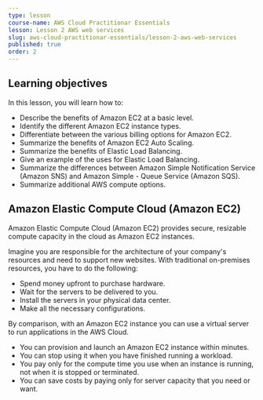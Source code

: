 ---
type: lesson
course-name: AWS Cloud Practitionar Essentials
lesson: Lesson 2 AWS web services
slug: aws-cloud-practitionar-essentials/lesson-2-aws-web-services
published: true
order: 2
---

## Learning objectives

In this lesson, you will learn how to:

- Describe the benefits of Amazon EC2 at a basic level.
- Identify the different Amazon EC2 instance types.
- Differentiate between the various billing options for Amazon EC2.
- Summarize the benefits of Amazon EC2 Auto Scaling.
- Summarize the benefits of Elastic Load Balancing.
- Give an example of the uses for Elastic Load Balancing.
- Summarize the differences between Amazon Simple Notification Service (Amazon SNS) and Amazon Simple - Queue Service (Amazon SQS).
- Summarize additional AWS compute options.

## Amazon Elastic Compute Cloud (Amazon EC2)

Amazon Elastic Compute Cloud (Amazon EC2) provides secure, resizable compute capacity in the cloud as Amazon EC2 instances.

Imagine you are responsible for the architecture of your company's resources and need to support new websites. With traditional on-premises resources, you have to do the following:

- Spend money upfront to purchase hardware.
- Wait for the servers to be delivered to you.
- Install the servers in your physical data center.
- Make all the necessary configurations.

By comparison, with an Amazon EC2 instance you can use a virtual server to run applications in the AWS Cloud.

- You can provision and launch an Amazon EC2 instance within minutes.
- You can stop using it when you have finished running a workload.
- You pay only for the compute time you use when an instance is running, not when it is stopped or terminated.
- You can save costs by paying only for server capacity that you need or want.

